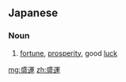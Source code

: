 ==Japanese==
{{ja-kanjitab|せい|うん|yomi=on}}

===Noun===
{{ja-noun|せいうん}}
# [[fortune]], [[prosperity]], good [[luck]]

[[mg:盛運]]
[[zh:盛運]]